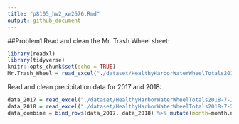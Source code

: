```yaml
---
title: "p8105_hw2_xw2676.Rmd"
output: github_document
---
```


##Problem1
Read and clean the Mr. Trash Wheel sheet:
```r
library(readxl)
library(tidyverse)
knitr::opts_chunk$set(echo = TRUE)
Mr.Trash_Wheel = read_excel("./dataset/HealthyHarborWaterWheelTotals2018-7-28.xlsx",sheet = "Mr. Trash Wheel",range = "A2:N338") %>% janitor::clean_names() %>% drop_na(dumpster) %>% mutate(sports_balls = as.integer(round(sports_balls,digits = 0)))
```
Read and clean precipitation data for 2017 and 2018:
```r
data_2017 = read_excel("./dataset/HealthyHarborWaterWheelTotals2018-7-28.xlsx",sheet = "2017 Precipitation",range = "A2:B14") %>% janitor::clean_names() %>% drop_na(total) %>% mutate(year = 2017)
data_2018 = read_excel("./dataset/HealthyHarborWaterWheelTotals2018-7-28.xlsx",sheet = "2018 Precipitation",range = "A2:B14") %>% janitor::clean_names() %>% drop_na(total) %>% mutate(year = 2018)
data_combine = bind_rows(data_2017, data_2018) %>% mutate(month=month.name[month])
```

